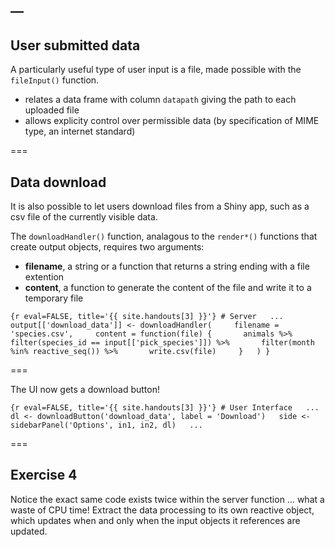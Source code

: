 ---
---

## User submitted data

A particularly useful type of user input is a file, made possible with the `fileInput()` function.

- relates a data frame with column `datapath` giving the path to each uploaded file
- allows explicity control over permissible data (by specification of MIME type, an internet standard)

===

## Data download

It is also possible to let users download files from a Shiny app, such as a csv file of the currently visible data.

The `downloadHandler()` function, analagous to the `render*()` functions that create output objects, requires two arguments:

- **filename**, a string or a function that returns a string ending with a file extention
- **content**, a function to generate the content of the file and write it to a temporary file

```{r eval=FALSE, title='{{ site.handouts[3] }}'}
# Server
  ...
  output[['download_data']] <- downloadHandler(
    filename = 'species.csv',
    content = function(file) {
      animals %>%
      filter(species_id == input[['pick_species']]) %>%
      filter(month %in% reactive_seq()) %>%
      write.csv(file)
    }
  )
}
```

===

The UI now gets a download button!

```{r eval=FALSE, title='{{ site.handouts[3] }}'}
# User Interface
  ...
  dl <- downloadButton('download_data', label = 'Download')
  side <- sidebarPanel('Options', in1, in2, dl)
  ...
```

===

## Exercise 4

Notice the exact same code exists twice within the server function ... what a waste of CPU time! Extract the data processing to its own reactive object, which updates when and only when the input objects it references are updated.
